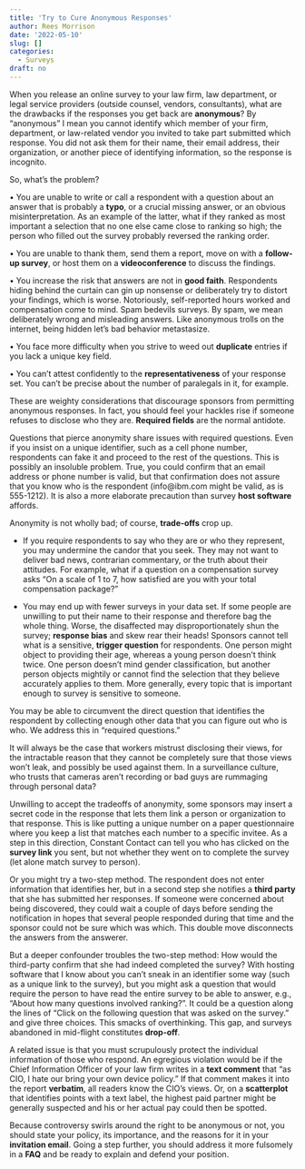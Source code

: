 ```yaml
---
title: 'Try to Cure Anonymous Responses'
author: Rees Morrison
date: '2022-05-10'
slug: []
categories:
  - Surveys
draft: no
---
```


When you release an online survey to your law firm, law department, or legal service providers (outside counsel, vendors, consultants), what are the drawbacks if the responses you get back are **anonymous**?  By “anonymous” I mean you cannot identify which member of your firm,  department, or law-related vendor you invited to take part submitted which response.  You did not ask them for their name, their email address, their organization, or another piece of identifying information, so the response is incognito.

So, what’s the problem?

<!--more-->

•	You are unable to write or call a respondent with a question about an answer that is probably a **typo**, or a crucial missing answer, or an obvious misinterpretation.  As an example of the latter, what if they ranked as most important a selection that no one else came close to ranking so high; the person who filled out the survey probably reversed the ranking order.

•	You are unable to thank them, send them a report, move on with a **follow-up survey**, or host them on a **videoconference** to discuss the findings.

•	You increase the risk that answers are not in **good faith**.  Respondents hiding behind the curtain can gin up nonsense or deliberately try to distort your findings, which is worse.  Notoriously, self-reported hours worked and compensation come to mind.  Spam bedevils surveys.  By spam, we mean deliberately wrong and misleading answers.  Like anonymous trolls on the internet, being hidden let’s bad behavior metastasize.

•	You face more difficulty when you strive to weed out **duplicate** entries if you lack a unique key field.

•	You can’t attest confidently to the **representativeness** of your response set.  You can’t be precise about the number of paralegals in it, for example.

These are weighty considerations that discourage sponsors from permitting anonymous responses.  In fact, you should feel your hackles rise if someone refuses to disclose who they are.  **Required fields** are the normal antidote.

Questions that pierce anonymity share issues with required questions.  Even if you insist on a unique identifier, such as a cell phone number, respondents can fake it and proceed to the rest of the questions.  This is possibly an insoluble problem.  True, you could confirm that an email address or phone number is valid, but that confirmation does not assure that you know who is the respondent (info@ibm.com might be valid, as is 555-1212).  It is also a more elaborate precaution than survey **host software** affords.

Anonymity is not wholly bad; of course, **trade-offs** crop up.  

-	If you require respondents to say who they are or who they represent, you may undermine the candor that you seek.  They may not want to deliver bad news, contrarian commentary, or the truth about their attitudes.  For example, what if a question on a compensation survey asks “On a scale of 1 to 7, how satisfied are you with your total compensation package?”

-	You may end up with fewer surveys in your data set.  If some people are unwilling to put their name to their response and therefore bag the whole thing.  Worse, the disaffected may disproportionately shun the survey; **response bias** and skew rear their heads!  Sponsors cannot tell what is a sensitive, **trigger question** for respondents.  One person might object to providing their age, whereas a young person doesn’t think twice.  One person doesn’t mind gender classification, but another person objects mightily or cannot find the selection that they believe accurately applies to them.  More generally, every topic that is important enough to survey is sensitive to someone.

You may be able to circumvent the direct question that identifies the respondent by collecting enough other data that you can figure out who is who.  We address this in “required questions.”

It will always be the case that workers mistrust disclosing their views, for the intractable reason that they cannot be completely sure that those views won’t leak, and possibly be used against them.  In a surveillance culture, who trusts that cameras aren’t recording or bad guys are rummaging through personal data?

Unwilling to accept the tradeoffs of anonymity, some sponsors may insert a secret code in the response that lets them link a person or organization to that response.  This is like putting a unique number on a paper questionnaire where you keep a list that matches each number to a specific invitee.  As a step in this direction, Constant Contact can tell you who has clicked on the **survey link** you sent, but not whether they went on to complete the survey (let alone match survey to person).  

Or you might try a two-step method.  The respondent does not enter information that identifies her, but in a second step she notifies a **third party** that she has submitted her responses.  If someone were concerned about being discovered, they could wait a couple of days before sending the notification in hopes that several people responded during that time and the sponsor could not be sure which was which.  This double move disconnects the answers from the answerer.

But a deeper confounder troubles the two-step method:  How would the third-party confirm that she had indeed completed the survey?  With hosting software that I know about you can’t sneak in an identifier some way (such as a unique link to the survey), but you might ask a question that would require the person to have read the entire survey to be able to answer, e.g., “About how many questions involved ranking?”.  It could be a question along the lines of “Click on the following question that was asked on the survey.” and give three choices.  This smacks of overthinking.  This gap, and surveys abandoned in mid-flight constitutes **drop-off**.

A related issue is that you must scrupulously protect the individual information of those who respond.  An egregious violation would be if the Chief Information Officer of your law firm writes in a **text comment** that “as CIO, I hate our bring your own device policy.”  If that comment makes it into the report **verbatim**, all readers know the CIO’s views.  Or, on a **scatterplot** that identifies points with a text label, the highest paid partner might be generally suspected and his or her actual pay could then be spotted.

Because controversy swirls around the right to be anonymous or not, you should state your policy, its importance, and the reasons for it in your **invitation email**.  Going a step further, you should address it more fulsomely in a **FAQ** and be ready to explain and defend your position.

<!-- Book: 2 Questions -->
<!-- Source: TVPI -->
